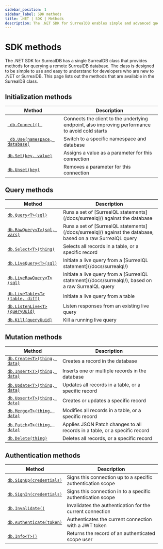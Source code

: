 ```yaml
---
sidebar_position: 1
sidebar_label: SDK methods
title: .NET | SDK | Methods
description: The .NET SDK for SurrealDB enables simple and advanced querying of a remote or embedded database.
---
```


# SDK methods

The .NET SDK for SurrealDB has a single SurrealDB class that provides methods for querying a remote SurrealDB database.
The class is designed to be simple to use and easy to understand for developers who are new to .NET or SurrealDB.
This page lists out the methods that are available in the SurrealDB class.

## Initialization methods

<table>
	<thead>
		<tr>
			<th scope="col">Method</th>
			<th scope="col">Description</th>
		</tr>
	</thead>
	<tbody>
		<tr>
			<td scope="row" data-label="Method"><a href="/docs/sdk/dotnet/methods/connect"> <code> db.Connect() </code></a></td>
			<td scope="row" data-label="Description">Connects the client to the underlying endpoint, also improving performance to avoid cold starts</td>
		</tr>
		<tr>
			<td scope="row" data-label="Method"><a href="/docs/sdk/dotnet/methods/use"> <code> db.Use(namespace, database)</code></a></td>
			<td scope="row" data-label="Description">Switch to a specific namespace and database</td>
		</tr>
		<tr>
            <td scope="row" data-label="Method"><a href="/docs/sdk/dotnet/methods/set"> <code>db.Set(key, value)</code></a></td>
            <td scope="row" data-label="Description">Assigns a value as a parameter for this connection</td>
        </tr>
        <tr>
            <td scope="row" data-label="Method"><a href="/docs/sdk/dotnet/methods/unset"> <code>db.Unset(key)</code></a></td>
            <td scope="row" data-label="Description">Removes a parameter for this connection</td>
        </tr>
	</tbody>
</table>

## Query methods

<table>
    <thead>
        <tr>
            <th scope="col">Method</th>
            <th scope="col">Description</th>
        </tr>
    </thead>
    <tbody>
        <tr>
            <td scope="row" data-label="Method"><a href="/docs/sdk/dotnet/methods/query"> <code>db.Query&lt;T&gt;(sql)</code></a></td>
            <td scope="row" data-label="Description">Runs a set of [SurrealQL statements](/docs/surrealql/) against the database</td>
        </tr>
        <tr>
            <td scope="row" data-label="Method"><a href="/docs/sdk/dotnet/methods/raw-query"> <code>db.RawQuery&lt;T&gt;(sql, vars)</code></a></td>
            <td scope="row" data-label="Description">Runs a set of [SurrealQL statements](/docs/surrealql/) against the database, based on a raw SurrealQL query</td>
        </tr>
        <tr>
            <td scope="row" data-label="Method"><a href="/docs/sdk/dotnet/methods/select"> <code>db.Select&lt;T&gt;(thing)</code></a></td>
            <td scope="row" data-label="Description">Selects all records in a table, or a specific record</td>
        </tr>
        <tr>
            <td scope="row" data-label="Method"><a href="/docs/sdk/dotnet/core/streaming#live-query"> <code>db.LiveQuery&lt;T&gt;(sql)</code></a></td>
            <td scope="row" data-label="Description">Initiate a live query from a [SurrealQL statement](/docs/surrealql/)</td>
        </tr>
        <tr>
            <td scope="row" data-label="Method"><a href="/docs/sdk/dotnet/core/streaming#live-raw-query"> <code>db.LiveRawQuery&lt;T&gt;(sql)</code></a></td>
            <td scope="row" data-label="Description">Initiate a live query from a [SurrealQL statement](/docs/surrealql/), based on a raw SurrealQL query</td>
        </tr>
        <tr>
            <td scope="row" data-label="Method"><a href="/docs/sdk/dotnet/core/streaming#live-table"> <code>db.LiveTable&lt;T&gt;(table, diff)</code></a></td>
            <td scope="row" data-label="Description">Initiate a live query from a table</td>
        </tr>
        <tr>
            <td scope="row" data-label="Method"><a href="/docs/sdk/dotnet/core/streaming#listen-live"> <code>db.ListenLive&lt;T&gt;(queryUuid)</code></a></td>
            <td scope="row" data-label="Description">Listen responses from an existing live query</td>
        </tr>
        <tr>
            <td scope="row" data-label="Method"><a href="/docs/sdk/dotnet/core/streaming#kill"> <code>db.Kill(queryUuid)</code></a></td>
            <td scope="row" data-label="Description">Kill a running live query</td>
        </tr>
    </tbody>
</table>

## Mutation methods

<table>
    <thead>
        <tr>
            <th scope="col">Method</th>
            <th scope="col">Description</th>
        </tr>
    </thead>
    <tbody>
        <tr>
            <td scope="row" data-label="Method"><a href="/docs/sdk/dotnet/methods/create"> <code>db.Create&lt;T&gt;(thing, data)</code></a></td>
            <td scope="row" data-label="Description">Creates a record in the database</td>
        </tr>
        <tr>
            <td scope="row" data-label="Method"><a href="/docs/sdk/dotnet/methods/insert"> <code>db.Insert&lt;T&gt;(thing, data)</code></a></td>
            <td scope="row" data-label="Description">Inserts one or multiple records in the database</td>
        </tr>
        <tr>
            <td scope="row" data-label="Method"><a href="/docs/sdk/dotnet/methods/update"> <code>db.Update&lt;T&gt;(thing, data)</code></a></td>
            <td scope="row" data-label="Description">Updates all records in a table, or a specific record</td>
        </tr>
        <tr>
            <td scope="row" data-label="Method"><a href="/docs/sdk/dotnet/methods/upsert"> <code>db.Upsert&lt;T&gt;(thing, data)</code></a></td>
            <td scope="row" data-label="Description">Creates or updates a specific record</td>
        </tr>
        <tr>
            <td scope="row" data-label="Method"><a href="/docs/sdk/dotnet/methods/merge"> <code>db.Merge&lt;T&gt;(thing, data)</code></a></td>
            <td scope="row" data-label="Description">Modifies all records in a table, or a specific record</td>
        </tr>
        <tr>
            <td scope="row" data-label="Method"><a href="/docs/sdk/dotnet/methods/patch"> <code>db.Patch&lt;T&gt;(thing, data)</code></a></td>
            <td scope="row" data-label="Description">Applies JSON Patch changes to all records in a table, or a specific record</td>
        </tr>
        <tr>
            <td scope="row" data-label="Method"><a href="/docs/sdk/dotnet/methods/delete"> <code>db.Delete(thing)</code></a></td>
            <td scope="row" data-label="Description">Deletes all records, or a specific record</td>
        </tr>
    </tbody>
</table>

## Authentication methods

<table>
    <thead>
        <tr>
            <th scope="col">Method</th>
            <th scope="col">Description</th>
        </tr>
    </thead>
    <tbody>
        <tr>
            <td scope="row" data-label="Method"><a href="/docs/sdk/dotnet/methods/signup"> <code>db.SignUp(credentials)</code></a></td>
            <td scope="row" data-label="Description">Signs this connection up to a specific authentication scope</td>
        </tr>
        <tr>
            <td scope="row" data-label="Method"><a href="/docs/sdk/dotnet/methods/signin"> <code>db.SignIn(credentials)</code></a></td>
            <td scope="row" data-label="Description">Signs this connection in to a specific authentication scope</td>
        </tr>
		<tr>
            <td scope="row" data-label="Method"><a href="/docs/sdk/dotnet/methods/invalidate"> <code>db.Invalidate()</code></a></td>
            <td scope="row" data-label="Description">Invalidates the authentication for the current connection</td>
        </tr>
        <tr>
            <td scope="row" data-label="Method"><a href="/docs/sdk/dotnet/methods/authenticate"> <code>db.Authenticate(token)</code></a></td>
            <td scope="row" data-label="Description">Authenticates the current connection with a JWT token</td>
        </tr>
		<tr>
            <td scope="row" data-label="Method"><a href="/docs/sdk/dotnet/methods/info"> <code>db.Info&lt;T&gt;()</code></a></td>
            <td scope="row" data-label="Description">Returns the record of an authenticated scope user</td>
        </tr>
    </tbody>
</table>